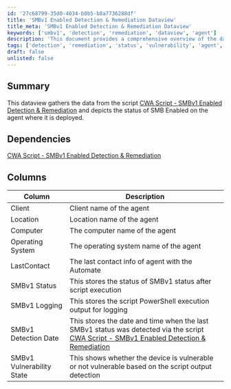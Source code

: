 ```yaml
---
id: '27c68799-35d0-4034-b0b5-b8a7736288df'
title: 'SMBv1 Enabled Detection & Remediation Dataview'
title_meta: 'SMBv1 Enabled Detection & Remediation Dataview'
keywords: ['smbv1', 'detection', 'remediation', 'dataview', 'agent']
description: 'This document provides a comprehensive overview of the dataview that gathers data from the SMBv1 Enabled Detection & Remediation script, detailing the status of SMB on agents where it is deployed, including client information, operating system, and vulnerability state.'
tags: ['detection', 'remediation', 'status', 'vulnerability', 'agent', 'dataview', 'client', 'os']
draft: false
unlisted: false
---
```

## Summary

This dataview gathers the data from the script [CWA Script - SMBv1 Enabled Detection & Remediation](https://proval.itglue.com/DOC-5078775-15811522) and depicts the status of SMB Enabled on the agent where it is deployed.

## Dependencies

[CWA Script - SMBv1 Enabled Detection & Remediation](https://proval.itglue.com/DOC-5078775-15811522)

## Columns

| Column                     | Description                                                                                   |
|---------------------------|-----------------------------------------------------------------------------------------------|
| Client                    | Client name of the agent                                                                      |
| Location                  | Location name of the agent                                                                    |
| Computer                  | The computer name of the agent                                                                |
| Operating System          | The operating system name of the agent                                                        |
| LastContact               | The last contact info of agent with the Automate                                              |
| SMBv1 Status              | This stores the status of SMBv1 status after script execution                                 |
| SMBv1 Logging             | This stores the script PowerShell execution output for logging                                 |
| SMBv1 Detection Date      | This stores the date and time when the last SMBv1 status was detected via the script [CWA Script - SMBv1 Enabled Detection & Remediation](https://proval.itglue.com/DOC-5078775-15811522) |
| SMBv1 Vulnerability State  | This shows whether the device is vulnerable or not vulnerable based on the script output detection |












